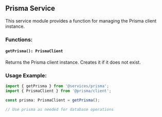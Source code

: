 ## Prisma Service

This service module provides a function for managing the Prisma client instance.

### Functions:

#### `getPrisma(): PrismaClient`

Returns the Prisma client instance. Creates it if it does not exist.

### Usage Example:

```typescript
import { getPrisma } from '@services/prisma';
import { PrismaClient } from '@prisma/client';

const prisma: PrismaClient = getPrisma();

// Use prisma as needed for database operations

```